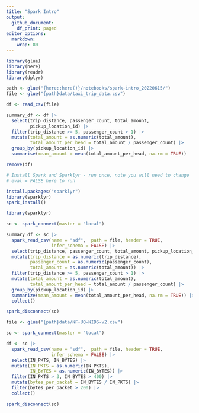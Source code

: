 ```yaml
---
title: "Spark Intro"
output:
  github_document:
    df_print: paged
editor_options:
  markdown:
    wrap: 80
---
```


```r
library(glue)
library(here)
library(readr)
library(dplyr)

path <- glue("{here::here()}/notebooks/spark-intro_20220615/")
file <- glue("{path}data/taxi_trip_data.csv")

df <- read_csv(file)

summary_df <- df |> 
  select(trip_distance, passenger_count, total_amount, 
         pickup_location_id) |> 
  filter(trip_distance >= 5, passenger_count > 1) |> 
  mutate(total_amount = as.numeric(total_amount),
         total_amount_per_head = total_amount / passenger_count) |> 
  group_by(pickup_location_id) |> 
  summarise(mean_amount = mean(total_amount_per_head, na.rm = TRUE))

remove(df)
```

```r
# Install Spark and Sparklyr - run once, note you will need to change
# eval = FALSE here to run

install.packages("sparklyr")
library(sparklyr)
spark_install()
```


```r
library(sparklyr)

sc <- spark_connect(master = "local")

summary_df <- sc |> 
  spark_read_csv(name = "sdf",  path = file, header = TRUE, 
                 infer_schema = FALSE) |> 
  select(trip_distance, passenger_count, total_amount, pickup_location_id) |>
  mutate(trip_distance = as.numeric(trip_distance),
         passenger_count = as.numeric(passenger_count),
         total_amount = as.numeric(total_amount)) |>
  filter(trip_distance >= 5, passenger_count > 1) |>
  mutate(total_amount = as.numeric(total_amount),
         total_amount_per_head = total_amount / passenger_count) |>
  group_by(pickup_location_id) |>
  summarize(mean_amount = mean(total_amount_per_head, na.rm = TRUE)) |>
  collect()

spark_disconnect(sc)
```

```r
file <- glue("{path}data/NF-UQ-NIDS-v2.csv")

sc <- spark_connect(master = "local")

df <- sc |> 
  spark_read_csv(name = "sdf",  path = file, header = TRUE, 
                 infer_schema = FALSE) |> 
  select(IN_PKTS, IN_BYTES) |>
  mutate(IN_PKTS = as.numeric(IN_PKTS),
         IN_BYTES = as.numeric(IN_BYTES)) |>
  filter(IN_PKTS > 3, IN_BYTES > 400) |>
  mutate(bytes_per_packet = IN_BYTES / IN_PKTS) |>
  filter(bytes_per_packet > 200) |>
  collect()

spark_disconnect(sc)
```





